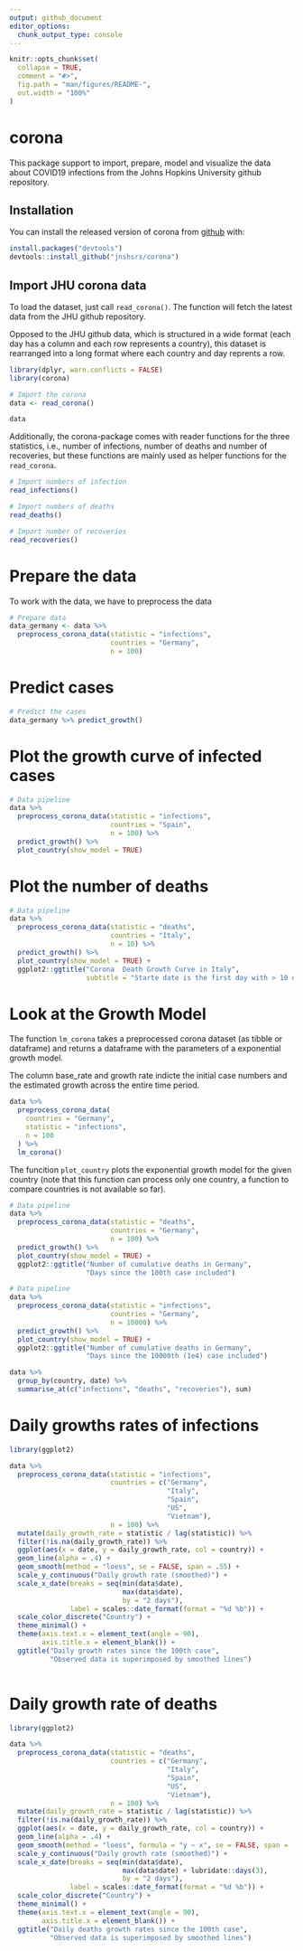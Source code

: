 ```yaml
---
output: github_document
editor_options: 
  chunk_output_type: console
---
```


<!-- README.md is generated from README.Rmd. Please edit that file -->

```r
knitr::opts_chunk$set(
  collapse = TRUE,
  comment = "#>",
  fig.path = "man/figures/README-",
  out.width = "100%"
)
```

# corona

<!-- badges: start -->
<!-- badges: end -->

This package support to import, prepare, model and visualize the data about COVID19 infections from the Johns Hopkins University github repository. 

## Installation

You can install the released version of corona from [github](github.com/jnshsrs/corona) with:

``` r
install.packages("devtools")
devtools::install_github("jnshsrs/corona")
```

## Import JHU corona data

To load the dataset, just call `read_corona()`. The function will fetch the latest data from the JHU github repository.

Opposed to the JHU github data, which is structured in a wide format (each day has a column and each row represents a country), this dataset is rearranged into a long format where each country and day reprents a row.

```r
library(dplyr, warn.conflicts = FALSE)
library(corona)

# Import the corona
data <- read_corona()

data

```

Additionally, the corona-package comes with reader functions for the three statistics, i.e., number of infections, number of deaths and number of recoveries, but these functions are mainly used as helper functions for the `read_corona`.

```r

# Import numbers of infection 
read_infections()

# Import numbers of deaths
read_deaths()

# Import number of recoveries
read_recoveries()

```

# Prepare the data

To work with the data, we have to preprocess the data

```r

# Prepare data
data_germany <- data %>% 
  preprocess_corona_data(statistic = "infections", 
                         countries = "Germany", 
                         n = 100)

```

# Predict cases

```r

# Predict the cases
data_germany %>% predict_growth() 

```

# Plot the growth curve of infected cases

```r

# Data pipeline
data %>% 
  preprocess_corona_data(statistic = "infections", 
                         countries = "Spain", 
                         n = 100) %>% 
  predict_growth() %>% 
  plot_country(show_model = TRUE)

```

# Plot the number of deaths

```r
# Data pipeline
data %>% 
  preprocess_corona_data(statistic = "deaths", 
                         countries = "Italy", 
                         n = 10) %>% 
  predict_growth() %>%
  plot_country(show_model = TRUE) +
  ggplot2::ggtitle("Corona  Death Growth Curve in Italy", 
                   subtitle = "Starte date is the first day with > 10 deaths")

```

# Look at the Growth Model

The function `lm_corona` takes a preprocessed corona dataset (as tibble or dataframe) and returns a dataframe with the parameters of a exponential growth model.

The column base_rate and growth rate indicte the initial case numbers and the estimated growth across the entire time period.

```r
data %>%
  preprocess_corona_data(
    countries = "Germany",
    statistic = "infections",
    n = 100
  ) %>% 
  lm_corona()

```

The funcition `plot_country` plots the exponential growth model for the given country (note that this function can process only one country, a function to compare countries is not available so far).

```r
# Data pipeline
data %>% 
  preprocess_corona_data(statistic = "deaths", 
                         countries = "Germany", 
                         n = 100) %>% 
  predict_growth() %>%
  plot_country(show_model = TRUE) +
  ggplot2::ggtitle("Number of cumulative deaths in Germany", 
                   "Days since the 100th case included")

```

```r
# Data pipeline
data %>% 
  preprocess_corona_data(statistic = "infections", 
                         countries = "Germany", 
                         n = 10000) %>% 
  predict_growth() %>%
  plot_country(show_model = TRUE) +
  ggplot2::ggtitle("Number of cumulative deaths in Germany", 
                   "Days since the 10000th (1e4) case included")

```

```r

data %>% 
  group_by(country, date) %>% 
  summarise_at(c("infections", "deaths", "recoveries"), sum)

```

# Daily growths rates of infections

```r
library(ggplot2)

data %>% 
  preprocess_corona_data(statistic = "infections",
                         countries = c("Germany",
                                       "Italy", 
                                       "Spain",
                                       "US",
                                       "Vietnam"),
                         n = 100) %>% 
  mutate(daily_growth_rate = statistic / lag(statistic)) %>% 
  filter(!is.na(daily_growth_rate)) %>% 
  ggplot(aes(x = date, y = daily_growth_rate, col = country)) +
  geom_line(alpha = .4) +
  geom_smooth(method = "loess", se = FALSE, span = .55) +
  scale_y_continuous("Daily growth rate (smoothed)") +
  scale_x_date(breaks = seq(min(data$date),
                            max(data$date),
                            by = "2 days"), 
               label = scales::date_format(format = "%d %b")) + 
  scale_color_discrete("Country") +
  theme_minimal() +
  theme(axis.text.x = element_text(angle = 90), 
        axis.title.x = element_blank()) +
  ggtitle("Daily growth rates since the 100th case",
          "Observed data is superimposed by smoothed lines")
  


```

# Daily growth rate of deaths

```r
library(ggplot2)

data %>% 
  preprocess_corona_data(statistic = "deaths",
                         countries = c("Germany",
                                       "Italy", 
                                       "Spain",
                                       "US",
                                       "Vietnam"),
                         n = 100) %>% 
  mutate(daily_growth_rate = statistic / lag(statistic)) %>% 
  filter(!is.na(daily_growth_rate)) %>% 
  ggplot(aes(x = date, y = daily_growth_rate, col = country)) +
  geom_line(alpha = .4) +
  geom_smooth(method = "loess", formula = "y ~ x", se = FALSE, span = .55) +
  scale_y_continuous("Daily growth rate (smoothed)") +
  scale_x_date(breaks = seq(min(data$date),
                            max(data$date) + lubridate::days(3),
                            by = "2 days"), 
               label = scales::date_format(format = "%d %b")) + 
  scale_color_discrete("Country") +
  theme_minimal() +
  theme(axis.text.x = element_text(angle = 90), 
        axis.title.x = element_blank()) +
  ggtitle("Daily deaths growth rates since the 100th case",
          "Observed data is superimposed by smoothed lines")
  
```


